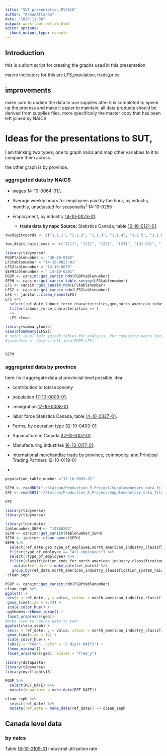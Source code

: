 ```yaml
---
title: "SUT_presentation_RY2018"
author: "ArmanAttaran"
date: "2020-11-30"
output: workflowr::wflow_html
editor_options:
  chunk_output_type: console
---
```


## Introduction

this is a short script for creating the graphs used in this presentation.

macro indicators for this are LFS,population, trade,price

## improvements

make sure to update the data to use supplies after it is completed to speed up the process and make it easier to maintain. all data products should be derived from supplies files. more specifically the master copy that has been left joined by NAICS

# Ideas for the presentations to SUT,

I am thinking two types; one to graph naics and map other variables to it to compare them across.

the other graph is by province.

### aggregated data by NAICS

-   wages [14-10-0064-01](https://www150.statcan.gc.ca/t1/tbl1/en/tv.action?pid=1410006401 "Table 14-10-0064-01").\\

-   Average weekly hours for employees paid by the hour, by industry, monthly, unadjusted for seasonality^1^ 14-10-0255

-   Employment, by industry [14-10-0023-01](https://www150.statcan.gc.ca/t1/tbl1/en/tv.action?pid=1410002301 "Table 14-10-0023-01").

    -   **trade data by napc Source:** Statistics Canada, table [12-10-0121-01](https://www150.statcan.gc.ca/t1/tbl1/en/tv.action?pid=1210012101 "Table 12-10-0121-01").

```r

twodigitcoords <- c("1.1.1", "1.1.2", "1.1.3", "1.1.4", "1.1.5", "1.1.6", "1.1.7", "1.1.8", "1.1.9", "1.1.10", "1.1.11", "1.1.12", "1.1.13", "1.1.14", "1.1.15", "1.1.16", "1.1.17", "1.1.18", "1.1.19", "1.1.20", "1.1.21", "2.1.1", "2.1.2", "2.1.3", "2.1.4", "2.1.5", "2.1.6", "2.1.7", "2.1.8", "2.1.9", "2.1.10", "2.1.11", "2.1.12", "2.1.13", "2.1.14", "2.1.15", "2.1.16", "2.1.17", "2.1.18", "2.1.19", "2.1.20", "2.1.21", "3.1.1", "3.1.2", "3.1.3", "3.1.4", "3.1.5", "3.1.6", "3.1.7", "3.1.8", "3.1.9", "3.1.10", "3.1.11", "3.1.12", "3.1.13", "3.1.14", "3.1.15", "3.1.16", "3.1.17", "3.1.18", "3.1.19", "3.1.20", "3.1.21", "4.1.1", "4.1.2", "4.1.3", "4.1.4", "4.1.5", "4.1.6", "4.1.7", "4.1.8", "4.1.9", "4.1.10", "4.1.11", "4.1.12", "4.1.13", "4.1.14", "4.1.15", "4.1.16", "4.1.17", "4.1.18", "4.1.19", "4.1.20", "4.1.21", "5.1.1", "5.1.2", "5.1.3", "5.1.4", "5.1.5", "5.1.6", "5.1.7", "5.1.8", "5.1.9", "5.1.10", "5.1.11", "5.1.12", "5.1.13", "5.1.14", "5.1.15", "5.1.16", "5.1.17", "5.1.18", "5.1.19", "5.1.20", "5.1.21", "6.1.1", "6.1.2", "6.1.3", "6.1.4", "6.1.5", "6.1.6", "6.1.7", "6.1.8", "6.1.9", "6.1.10", "6.1.11", "6.1.12", "6.1.13", "6.1.14", "6.1.15", "6.1.16", "6.1.17", "6.1.18", "6.1.19", "6.1.20", "6.1.21", "7.1.1", "7.1.2", "7.1.3", "7.1.4", "7.1.5", "7.1.6", "7.1.7", "7.1.8", "7.1.9", "7.1.10", "7.1.11", "7.1.12", "7.1.13", "7.1.14", "7.1.15", "7.1.16", "7.1.17", "7.1.18", "7.1.19", "7.1.20", "7.1.21", "8.1.1", "8.1.2", "8.1.3", "8.1.4", "8.1.5", "8.1.6", "8.1.7", "8.1.8", "8.1.9", "8.1.10", "8.1.11", "8.1.12", "8.1.13", "8.1.14", "8.1.15", "8.1.16", "8.1.17", "8.1.18", "8.1.19", "8.1.20", "8.1.21", "9.1.1", "9.1.2", "9.1.3", "9.1.4", "9.1.5", "9.1.6", "9.1.7", "9.1.8", "9.1.9", "9.1.10", "9.1.11", "9.1.12", "9.1.13", "9.1.14", "9.1.15", "9.1.16", "9.1.17", "9.1.18", "9.1.19", "9.1.20", "9.1.21", "10.1.1", "10.1.2", "10.1.3", "10.1.4", "10.1.5", "10.1.6", "10.1.7", "10.1.8", "10.1.9", "10.1.10", "10.1.11", "10.1.12", "10.1.13", "10.1.14", "10.1.15", "10.1.16", "10.1.17", "10.1.18", "10.1.19", "10.1.20", "10.1.21", "11.1.1", "11.1.2", "11.1.3", "11.1.4", "11.1.5", "11.1.6", "11.1.7", "11.1.8", "11.1.9", "11.1.10", "11.1.11", "11.1.12", "11.1.13", "11.1.14", "11.1.15", "11.1.16", "11.1.17", "11.1.18", "11.1.19", "11.1.20", "11.1.21", "12.1.1", "12.1.2", "12.1.3", "12.1.4", "12.1.5", "12.1.6", "12.1.7", "12.1.8", "12.1.9", "12.1.10", "12.1.11", "12.1.12", "12.1.13", "12.1.14", "12.1.15", "12.1.16", "12.1.17", "12.1.18", "12.1.19", "12.1.20", "12.1.21", "13.1.1", "13.1.2", "13.1.3", "13.1.4", "13.1.5", "13.1.6", "13.1.7", "13.1.8", "13.1.9", "13.1.10", "13.1.11", "13.1.12", "13.1.13", "13.1.14", "13.1.15", "13.1.16", "13.1.17", "13.1.18", "13.1.19", "13.1.20", "13.1.21", "14.1.1", "14.1.2", "14.1.3", "14.1.4", "14.1.5", "14.1.6", "14.1.7", "14.1.8", "14.1.9", "14.1.10", "14.1.11", "14.1.12", "14.1.13", "14.1.14", "14.1.15", "14.1.16", "14.1.17", "14.1.18", "14.1.19", "14.1.20", "14.1.21")

two_digit_naics_code <- c("[11]", "[21]", "[22]", "[23]", "[31-33]", "[41]", "[44-45]", "[48-49]", "[51]", "[52]", "[53]", "[54]", "[55]", "[56]", "[61]", "[62]", "[71]", "[72]", "[81]", "[91]")

```

```r
library(tidyverse)
PGDPtablenumber =  "36-10-0402"
LFStablenumber = "14-10-0023-01"
LFS2tablenumber = "14-10-0039"
SEPHtablenumber = " 14-10-0201"
PGDP <- cansim::get_cansim_ndm(PGDPtablenumber)
SEPH <- cansim::get_cansim_table_survey(LFStablenumber)
LFS <- cansim::get_cansim_ndm(LFStablenumber)
LFS2 <- cansim::get_cansim_ndm(LFS2tablenumber)
LFS <- janitor::clean_names(LFS)
LFS %>%
  select(ref_date,labour_force_characteristics,geo,north_american_industry_classification_system_naics,sex,age_group,value) %>%
  filter(labour_force_characteristics == )
  ->
  LFS_clean

library(summarytools)
view(dfSummary(LFS2))
# naics level left joined tables for analysis, for comparing naics level analysis 
#joinedata <- dplyr::left_join(PGDP,LFS)


SEPH
```

### aggregated data by province

here I will aggregate data at provincial level possible idea:

-   contribution to total economy

-   population [17-10-0009-01](https://www150.statcan.gc.ca/t1/tbl1/en/tv.action?pid=1710000901 "Table 17-10-0009-01").

-   immigration [17-10-0008-01](https://www150.statcan.gc.ca/t1/tbl1/en/tv.action?pid=1710000801 "Table 17-10-0008-01").

-   labor force Statistics Canada, table [14-10-0327-01](https://www150.statcan.gc.ca/t1/tbl1/en/tv.action?pid=1410032701 "Table 14-10-0327-01").

-   Farms, by operation type [32-10-0403-01](https://www150.statcan.gc.ca/t1/tbl1/en/tv.action?pid=3210040301 "Table 32-10-0403-01").

-   Aquaculture in Canada [32-10-0107-01](https://www150.statcan.gc.ca/t1/tbl1/en/tv.action?pid=3210010701 "Table 32-10-0107-01").

-   Manufacturing industries [16-10-0117-01](https://www150.statcan.gc.ca/t1/tbl1/en/tv.action?pid=1610011701 "Table 16-10-0117-01").

-    International merchandise trade by province, commodity, and Principal Trading Partners 12-10-0119-01

-   

```r
population_table_number ="17-10-0009-01"

SEPH <- readRDS("~/Statcan/Production_R_Project/Supplemenetary_data_files_automation/output/RDSobjects/SEPH.rds")
CPI <- readRDS("~/Statcan/Production_R_Project/Supplemenetary_data_files_automation/output/RDSobjects/CPI.rds")

CPI
```

```r
library(tidyverse)
library(tidyverse)

library(lubridate)
tablenumber_SEPH <- "14100202"
SEPH <- cansim::get_cansim(tablenumber_SEPH)
SEPH <- janitor::clean_names(SEPH)
SEPH %>%
  select(ref_date,geo,type_of_employee,north_american_industry_classification_system_naics,value,hierarchy_for_north_american_industry_classification_system_naics,coordinate,classification_code_for_north_american_industry_classification_system_naics) %>% 
  filter(type_of_employee == "All employees") %>%
  select(!type_of_employee) %>%
  filter(classification_code_for_north_american_industry_classification_system_naics %in% c(two_digit_naics_code) ) %>%
    mutate(ref_date = make_date(ref_date)) %>%
   group_by(ref_date,north_american_industry_classification_system_naics,geo)->
 clean_seph

PGDP <- cansim::get_cansim_ndm(PGDPtablenumber)
clean_seph %>%
ggplot() +
 aes(x = ref_date, y = value, colour = north_american_industry_classification_system_naics) +
 geom_line(size = 0.74) +
 scale_color_hue() +
 ggthemes::theme_igray() +
 facet_wrap(vars(geo))
#make sure to coerce date to year 
ggplot(clean_seph) +
 aes(x = ref_date, y = value, colour = north_american_industry_classification_system_naics) +
 geom_line(size = 1L) +
 scale_color_hue() +
 labs(y = "Year", color = "2 digit NAICS") +
 theme_minimal() +
 facet_wrap(vars(geo), scales = "free_y")

```

```r
library(datapasta)
library(tidyverse)
library(nycflights13)

PGDP %>% 
  select(REF_DATE) %>% 
  mutate(departure = make_date(REF_DATE))

clean_seph %>%
  select(ref_date) %>%
  mutate(ref_date = make_date(ref_date)) -> clean_seph
```

## Canada level data

### by naics

Table [16-10-0109-01](https://www150.statcan.gc.ca/t1/tbl1/en/tv.action?pid=1610010901) industrial utilization rate
